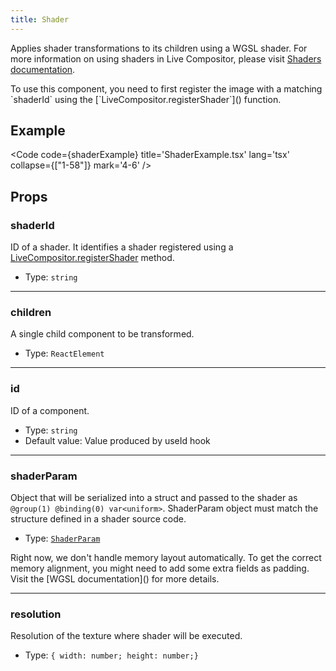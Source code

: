 ```yaml
---
title: Shader
---
```


Applies shader transformations to its children using a WGSL shader. For more information on using shaders in Live Compositor, please visit [Shaders documentation]().

<Aside>To use this component, you need to first register the image with a matching `shaderId` using the [`LiveCompositor.registerShader`]() function.</Aside>

## Example

<Code code={shaderExample} title='ShaderExample.tsx' lang='tsx' collapse={["1-58"]} mark='4-6' />

## Props

### shaderId
ID of a shader. It identifies a shader registered using a [LiveCompositor.registerShader]() method.

- Type: `string`

---

### children
A single child component to be transformed.

- Type: `ReactElement`

---

### id
ID of a component.

- Type: `string`
- Default value: Value produced by useId hook

---

### shaderParam
Object that will be serialized into a struct and passed to the shader as `@group(1) @binding(0) var<uniform>`. ShaderParam object must match the structure defined in a shader source code.

- Type: [`ShaderParam`](/reference/ts-sdk/props/rescaler-style-props)

<Aside>Right now, we don't handle memory layout automatically. To get the correct memory alignment, you might need to add some extra fields as padding. Visit the [WGSL documentation]() for more details.</Aside>

---

### resolution
Resolution of the texture where shader will be executed.

- Type: `{ width: number; height: number;}`